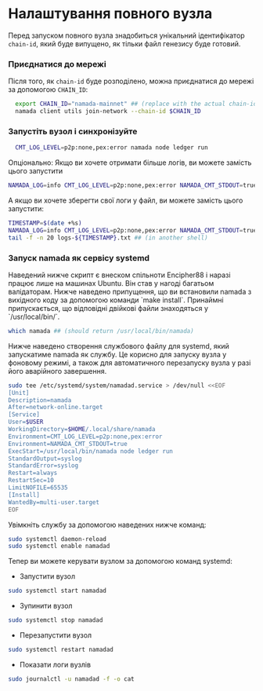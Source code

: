 
# Налаштування повного вузла
Перед запуском повного вузла знадобиться унікальний ідентифікатор `chain-id`, який буде випущено, як тільки файл генезису буде готовий. 

### Приєднатися до мережі
Після того, як `chain-id` буде розподілено, можна приєднатися до мережі за допомогою `CHAIN_ID`:
```bash copy
  export CHAIN_ID="namada-mainnet" ## (replace with the actual chain-id)
  namada client utils join-network --chain-id $CHAIN_ID
  ```

### Запустіть вузол і синхронізуйте
```bash copy
  CMT_LOG_LEVEL=p2p:none,pex:error namada node ledger run
```
Опціонально: Якщо ви хочете отримати більше логів, ви можете замість цього запустити
```bash copy
NAMADA_LOG=info CMT_LOG_LEVEL=p2p:none,pex:error NAMADA_CMT_STDOUT=true namada node ledger run
```
А якщо ви хочете зберегти свої логи у файл, ви можете замість цього запустити:
```bash copy
TIMESTAMP=$(date +%s)
NAMADA_LOG=info CMT_LOG_LEVEL=p2p:none,pex:error NAMADA_CMT_STDOUT=true namada node ledger run &> logs-${TIMESTAMP}.txt
tail -f -n 20 logs-${TIMESTAMP}.txt ## (in another shell)
```

### Запуск namada як сервісу systemd
<Callout type="info">
Наведений нижче скрипт є внеском спільноти Encipher88 і наразі працює лише на машинах Ubuntu. Він став у нагоді багатьом валідаторам.
</Callout>
Нижче наведено припущення, що ви встановили namada з вихідного коду за допомогою команди `make install`. Принаймні припускається, що відповідні двійкові файли знаходяться у `/usr/local/bin/`.

```bash copy
which namada ## (should return /usr/local/bin/namada)
```

Нижче наведено створення службового файлу для systemd, який запускатиме namada як службу. Це корисно для запуску вузла у фоновому режимі, а також для автоматичного перезапуску вузла у разі його аварійного завершення.
```bash copy
sudo tee /etc/systemd/system/namadad.service > /dev/null <<EOF
[Unit]
Description=namada
After=network-online.target
[Service]
User=$USER
WorkingDirectory=$HOME/.local/share/namada
Environment=CMT_LOG_LEVEL=p2p:none,pex:error
Environment=NAMADA_CMT_STDOUT=true
ExecStart=/usr/local/bin/namada node ledger run 
StandardOutput=syslog
StandardError=syslog
Restart=always
RestartSec=10
LimitNOFILE=65535
[Install]
WantedBy=multi-user.target
EOF
```
Увімкніть службу за допомогою наведених нижче команд:
```bash copy
sudo systemctl daemon-reload
sudo systemctl enable namadad
```
Тепер ви можете керувати вузлом за допомогою команд systemd:

- Запустити вузол
```bash copy
sudo systemctl start namadad
```
- Зупинити вузол
```bash copy
sudo systemctl stop namadad
```
- Перезапустити вузол
```bash copy
sudo systemctl restart namadad
```
- Показати логи вузлів
```bash copy
sudo journalctl -u namadad -f -o cat
```


